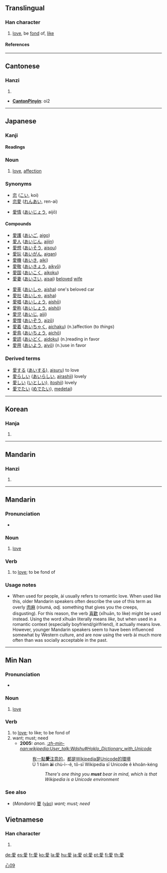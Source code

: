 {{see|爱}}<!-- may be replaced by zh-forms -->

==Translingual==
===Han character===
{{Han char|rn=61|rad=心|as=09|sn=13|four=2024<sub>7</sub>|canj=月月心水 (BBPE)}}
# [[love]], be [[fond]] of, [[like]]
====References====
{{Han ref|kx=0395.130|dkj=10947|dj=0732.020|hdz=42323.010|uh=611B|ud=24859|bh=B752|bd=46930}}

----
==Cantonese==
===Hanzi===
{{yue-hanzi|jyut=|y=ngoi3, oi3}}
# {{defn|Cantonese}}
* '''[[CantonPinyin]]''': oi2

----

== Japanese ==
===Kanji===
{{ja-kanji|grade=|rs=心09}}
====Readings====
{{ja-readings|on=[[あい]] ([[ai]])|kun=[[めでる]] ([[mederu]]), [[おしむ]] ([[oshimu]]), [[いとしい]] ([[itoshii]])}}

===Noun===
{{janoun|あい|ai}}
# [[love]], [[affection]]

===Synonyms===
{{top2}}
* [[恋]] ([[こい]], koi)
* [[恋愛]] ([[れんあい]], ren-ai)
{{mid2}}
* [[愛情]] ([[あいじょう]], aijō)
{{bottom}}
====Compounds====
{{top2}}
*[[愛護]] ([[あいご]], [[aigo]])
*[[愛人]] ([[あいじん]], [[aijin]])
*[[愛想]] ([[あいそう]], [[aisou]])
*[[愛玩]] ([[あいがん]], [[aigan]]) 
*[[愛機]] ([[あいき]], [[aiki]])
*[[愛敬]] ([[あいきょう]], [[aikyō]])
*[[愛国]] ([[あいこく]], [[aikoku]]) 
*[[愛妻]] ([[あいさい]], [[aisai]]) [[beloved]] [[wife]]
{{mid2}}
*[[愛車]] ([[あいしゃ]], [[aisha]]) one's beloved car
*[[愛社]] ([[あいしゃ]], [[aisha]]) 
*[[愛唱]] ([[あいしょう]], [[aishō]])
*[[愛称]] ([[あいしょう]], [[aishō]])
*[[愛児]] ([[あいじ]], [[aiji]]) 
*[[愛憎]] ([[あいぞう]], [[aizō]]) 
*[[愛着]] ([[あいちゃく]], [[aichaku]]) (n.)affection (to ''things'')
*[[愛鳥]] ([[あいちょう]], [[aichō]])
*[[愛読]] ([[あいどく]], [[aidoku]]) (n.)reading in favor
*[[愛用]] ([[あいよう]], [[aiyō]]) (n.)use in favor
{{bottom}}
===Derived terms===
*[[愛する]] ([[あいする]]), [[aisuru]]) to love
*[[愛らしい]] ([[あいらしい]], [[airashii]]) lovely
*[[愛しい]] ([[いとしい]]), [[itoshii]]) lovely 
*[[愛でたい]] ([[めでたい]]), [[medetai]]) 
----

==Korean==
===Hanja===
{{ko-hanja|hangeul=애|eumhun=|rv=ae|mr=ae|y=ay}}
# {{defn|Korean}}
----
==Mandarin==
===Hanzi===
{{cmn-hanzi|sim=爱|pin=[[ài]] (ai4)|wg=ai<sup>4</sup>}}
# {{defn|Mandarin}}

----
==Mandarin==
{{zh-forms|{{zh-lookup|爱}}|{{zh-lookup|愛}}}}
===Pronunciation===
*{{IPA|[ ai˥˩ ]}}

===Noun===
{{cmn-noun|t|pin=ài|pint=ai4|tra=愛|sim=爱|rs=心09}}

# [[love]]

===Verb===
{{cmn-verb|t|pin=ài|pint=ai4|tra=愛|sim=爱|rs=心09}}

# to [[love]]; to be fond of

===Usage notes===
*When used for people, ài usually refers to romantic love.  When used like this, older Mandarin speakers often describe the use of this term as overly [[肉麻]] (ròumá, ''adj.'' something that gives you the creeps, disgusting).  For this reason, the verb [[喜歡]] (xǐhuān, to like) might be used instead.  Using the word xǐhuān literally means ''like'', but when used in a romantic context (especially boyfriend/girlfriend), it actually means love.  However, younger Mandarin speakers seem to have been influenced somewhat by Western culture, and are now using the verb ài much more often than was socially acceptable in the past.

[[Category:zh-tw:Beginning Mandarin|心09{{PAGENAME}}]]
----
==Min Nan==
{{zh-forms|{{zh-lookup|爱}}|{{zh-lookup|愛}}}}
===Pronunciation===
*{{IPA|[ ai˨˩ ]}}

===Noun===
{{nan-noun|t|poj=ài|pojt=ai3|tra=愛|sim=爱|rs=心09}}

# [[love]]

===Verb===
{{nan-verb|t|poj=ài|pojt=ai3|tra=愛|sim=爱|rs=心09}}

# to [[love]]; to like; to be fond of
# want; must; need
#* '''2005:''' ''anon.'' ''[[:zh-min-nan:wikipedia:User_talk:Wdshu#Hoklo_Dictionary_with_Unicode]]''
#*: [[有]][[一]][[點]]'''愛'''[[注意]][[的]]，[[都]][[是]]Wikipedia[[是]]Unicode[[的]][[環境]]
#*: Ū 1 tiám '''ài''' chù-ì--ê, tō-sī Wikipedia sī Unicode ê khoân-kéng 
#*:: ''There's one thing you '''must''' bear in mind, which is that Wikipedia is a Unicode environment''

===See also===
*(''Mandarin'') [[要]] ([[yào]]) ''want; must; need''

==Vietnamese==
===Han character===
{{vi-hantu|ái}}
# {{defn|Vietnamese}}


[[de:愛]]
[[es:愛]]
[[fr:愛]]
[[ko:愛]]
[[la:愛]]
[[hu:愛]]
[[ja:愛]]
[[pl:愛]]
[[pt:愛]]
[[fi:愛]]
[[th:愛]]